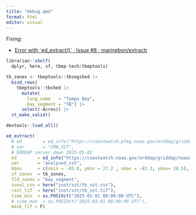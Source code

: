 ```yaml
---
title: "debug.qmd"
format: html
editor: visual
---
```


Fixing:

- [Error with \`ed\_extract()\` · Issue #8 · marinebon/extractr](https://github.com/marinebon/extractr/issues/8)

```r
librarian::shelf(
  dplyr, here, sf, tbep-tech/tbeptools)

tb_zones <- tbeptools::tbsegshed |>
  bind_rows(
    tbeptools::tbshed |>
      mutate(
        long_name   = "Tampa Bay",
        bay_segment = "TB") |>
      select(-Acres)) |>
  st_make_valid()
```


```r
devtools::load_all()

ed_extract(
  # ed        = ed_info("https://coastwatch.pfeg.noaa.gov/erddap/griddap/NOAA_DHW.html"),
  # var       = "CRW_SST",
  # ERDDAP server down 2025-05-02
  ed        = ed_info("https://coastwatch.noaa.gov/erddap/griddap/noaacrwsstDaily.html"),
  var       = "analysed_sst",
  bbox      = c(xmin = -83.0, ymin = 27.2 , xmax = -82.3, ymax= 28.5),
  sf_zones  = tb_zones,
  fld_zones = "bay_segment",
  zonal_csv = here("inst/sst/tb_sst.csv"),
  rast_tif  = here("inst/sst/tb_sst.tif"),
  time_min  = as.POSIXct("2025-01-01 00:00:00 UTC"),
  # time_max  = as.POSIXct("2025-03-01 00:00:00 UTC"),
  mask_tif = F)
```


